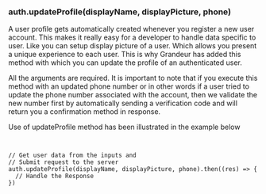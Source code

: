 


### ****auth.updateProfile(displayName, displayPicture, phone)****

A user profile gets automatically created whenever you register a new user account. This makes it really easy for a developer to handle data specific to user. Like you can setup display picture of a user. Which allows you present a unique experience to each user. This is why Grandeur has added this method with which you can update the profile of an authenticated user.

All the arguments are required. It is important to note that if you execute this method with an updated phone number or in other words if a user tried to update the phone number associated with the account, then we validate the new number first by automatically sending a verification code and will return you a confirmation method in response.

Use of updateProfile method has been illustrated in the example below

```


// Get user data from the inputs and
// Submit request to the server
auth.updateProfile(displayName, displayPicture, phone).then((res) => {
  // Handle the Response
})


```